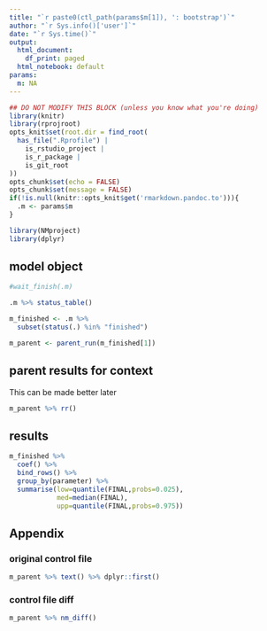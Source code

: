 ```yaml
---
title: "`r paste0(ctl_path(params$m[1]), ': bootstrap')`"
author: "`r Sys.info()['user']`"
date: "`r Sys.time()`"
output:
  html_document:
    df_print: paged
  html_notebook: default
params:
  m: NA
---
```


<!-- To run as a notebook: -->
<!--   1. define .m to be your nm_list in your workspace (e.g. .m <- m1boot$m) -->
<!--   2. run as normal notebook -->

<!-- To run as a report: -->
<!--   1. Use the nm_list_render() on your object -->
<!--   (e.g. m1 <- m1 %>% nm_render("path/to/this/report")) -->
<!--   2. see ?nm_render for additional information including results location -->

<!-- To make your own report (this is only a bare template) -->
<!--   1. start with an already run model object (e.g. m1) -->
<!--   2. add code and run as a notebook (see above) to see results -->
<!--   3. when finished, run as a report (see above) to see report -->
<!--   4. use nm_render() to run on other model objects -->


```r
## DO NOT MODIFY THIS BLOCK (unless you know what you're doing)
library(knitr)
library(rprojroot)
opts_knit$set(root.dir = find_root(
  has_file(".Rprofile") | 
    is_rstudio_project | 
    is_r_package | 
    is_git_root
))
opts_chunk$set(echo = FALSE)
opts_chunk$set(message = FALSE)
if(!is.null(knitr::opts_knit$get('rmarkdown.pandoc.to'))){
  .m <- params$m  
}
```

```r
library(NMproject)
library(dplyr)
```

## model object

```r
#wait_finish(.m)

.m %>% status_table()

m_finished <- .m %>%
  subset(status(.) %in% "finished")

m_parent <- parent_run(m_finished[1])

```

## parent results for context

This can be made better later

```r

m_parent %>% rr()

```


## results

```r

m_finished %>%
  coef() %>%
  bind_rows() %>%
  group_by(parameter) %>%
  summarise(low=quantile(FINAL,probs=0.025),
            med=median(FINAL),
            upp=quantile(FINAL,probs=0.975))

```

## Appendix

### original control file

```r
m_parent %>% text() %>% dplyr::first()
```

### control file diff

```r
m_parent %>% nm_diff()
```


